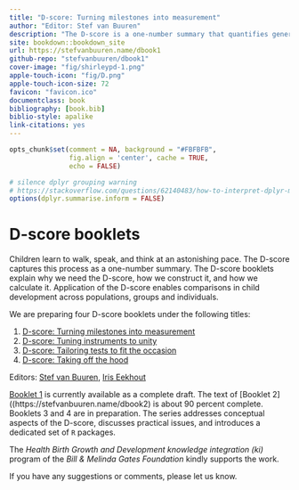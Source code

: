 ```yaml
--- 
title: "D-score: Turning milestones into measurement"
author: "Editor: Stef van Buuren"
description: "The D-score is a one-number summary that quantifies generic development of children, closely modelled after body measurements like height and weight. This booklet is an accessible introduction to the D-score. The text illustrates the main concepts with real data collected on the Dutch Development Instrument for children aged 0-2 years."
site: bookdown::bookdown_site
url: https://stefvanbuuren.name/dbook1
github-repo: "stefvanbuuren/dbook1"
cover-image: "fig/shirleypd-1.png"
apple-touch-icon: "fig/D.png"
apple-touch-icon-size: 72
favicon: "favicon.ico"
documentclass: book
bibliography: [book.bib]
biblio-style: apalike
link-citations: yes
---
```


```r
opts_chunk$set(comment = NA, background = "#FBFBFB",
               fig.align = 'center', cache = TRUE, 
               echo = FALSE)

# silence dplyr grouping warning
# https://stackoverflow.com/questions/62140483/how-to-interpret-dplyr-message-summarise-regrouping-output-by-x-override
options(dplyr.summarise.inform = FALSE)
```

# D-score booklets {-}

Children learn to walk, speak, and think at an astonishing pace. The D-score captures this process as a one-number summary. The D-score booklets explain why we need the D-score, how we construct it, and how we calculate it. Application of the D-score enables comparisons in child development across populations, groups and individuals.

We are preparing four D-score booklets under the following titles:

1.	[D-score: Turning milestones into measurement](https://stefvanbuuren.name/dbook1)
2.	[D-score: Tuning instruments to unity](https://stefvanbuuren.name/dbook2)
3.	[D-score: Tailoring tests to fit the occasion](https://stefvanbuuren.name/dbook3)
4.	[D-score: Taking off the hood](https://stefvanbuuren.name/dbook4)

Editors: [Stef van Buuren](https://stefvanbuuren.name), [Iris Eekhout](https://www.iriseekhout.com)

[Booklet 1](https://stefvanbuuren.name/dbook1) is currently available as a complete draft. The text of [Booklet 2]((https://stefvanbuuren.name/dbook2) is about 90 percent complete. Booklets 3 and 4 are in preparation. The series addresses conceptual aspects of the D-score, discusses practical issues, and introduces a dedicated set of `R` packages.

The *Health Birth Growth and Development knowledge integration (ki)* program of the *Bill & Melinda Gates Foundation* kindly supports the work.


If you have any suggestions or comments, please let us know.
